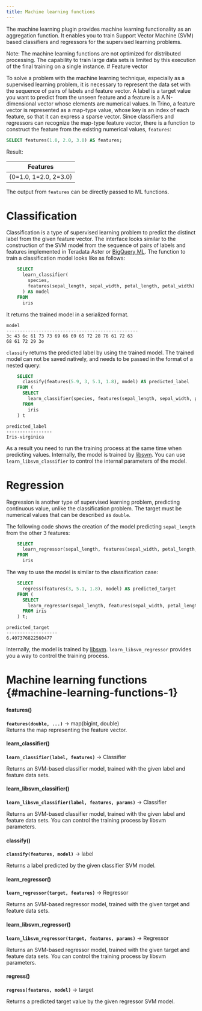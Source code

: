 ```yaml
---
title: Machine learning functions
---
```


The machine learning plugin provides machine learning functionality as
an aggregation function. It enables you to train Support Vector Machine
(SVM) based classifiers and regressors for the supervised learning
problems.

<Note>
Note: The machine learning functions are not optimized for distributed
processing. The capability to train large data sets is limited by this
execution of the final training on a single instance.
</Note>
# Feature vector

To solve a problem with the machine learning technique, especially as a
supervised learning problem, it is necessary to represent the data set
with the sequence of pairs of labels and feature vector. A label is a
target value you want to predict from the unseen feature and a feature
is a A N-dimensional vector whose elements are numerical values. In
Trino, a feature vector is represented as a map-type value, whose key is
an index of each feature, so that it can express a sparse vector. Since
classifiers and regressors can recognize the map-type feature vector,
there is a function to construct the feature from the existing numerical
values, `features`:

```sql
SELECT features(1.0, 2.0, 3.0) AS features;
```
Result:  

| Features         |
|------------------|
| \{0=1.0, 1=2.0, 2=3.0} |


The output from `features` can be directly passed to ML functions.

# Classification

Classification is a type of supervised learning problem to predict the
distinct label from the given feature vector. The interface looks
similar to the construction of the SVM model from the sequence of pairs
of labels and features implemented in Teradata Aster or [BigQuery
ML](https://cloud.google.com/bigquery/docs/bqml-introduction). The
function to train a classification model looks like as follows:
```sql
    SELECT
      learn_classifier(
        species,
        features(sepal_length, sepal_width, petal_length, petal_width)
      ) AS model
    FROM
      iris
```
It returns the trained model in a serialized format.

``` text
model
-------------------------------------------------
3c 43 6c 61 73 73 69 66 69 65 72 28 76 61 72 63
68 61 72 29 3e
```

`classify` returns the predicted label by using the trained model. The trained model can not be saved natively,
and needs to be passed in the format of a nested query:
```sql
    SELECT
      classify(features(5.9, 3, 5.1, 1.8), model) AS predicted_label
    FROM (
      SELECT
        learn_classifier(species, features(sepal_length, sepal_width, petal_length, petal_width)) AS model
      FROM
        iris
    ) t
```

``` text
predicted_label
-----------------
Iris-virginica
```

As a result you need to run the training process at the same time when
predicting values. Internally, the model is trained by
[libsvm](https://www.csie.ntu.edu.tw/~cjlin/libsvm/). You can use
`learn_libsvm_classifier` to control the
internal parameters of the model.

# Regression

Regression is another type of supervised learning problem, predicting
continuous value, unlike the classification problem. The target must be
numerical values that can be described as `double`.

The following code shows the creation of the model predicting
`sepal_length` from the other 3 features:
```sql
    SELECT
      learn_regressor(sepal_length, features(sepal_width, petal_length, petal_width)) AS model
    FROM
      iris
```
The way to use the model is similar to the classification case:
```sql
    SELECT
      regress(features(3, 5.1, 1.8), model) AS predicted_target
    FROM (
      SELECT
        learn_regressor(sepal_length, features(sepal_width, petal_length, petal_width)) AS model
      FROM iris
    ) t;
```
``` text
predicted_target
-------------------
6.407376822560477
```

Internally, the model is trained by
[libsvm](https://www.csie.ntu.edu.tw/~cjlin/libsvm/).
`learn_libsvm_regressor` provides you a
way to control the training process.

# Machine learning functions \{#machine-learning-functions-1}

#### features()
**``features(double, ...)``** → map(bigint, double)  
Returns the map representing the feature vector.

#### learn_classifier()
**``learn_classifier(label, features)``** → Classifier

Returns an SVM-based classifier model, trained with the given label and
feature data sets.

#### learn_libsvm_classifier()
**``learn_libsvm_classifier(label, features, params)``** → Classifier

Returns an SVM-based classifier model, trained with the given label and
feature data sets. You can control the training process by libsvm
parameters.

#### classify()
**``classify(features, model)``** → label

Returns a label predicted by the given classifier SVM model.

#### learn_regressor()
**``learn_regressor(target, features)``** → Regressor

Returns an SVM-based regressor model, trained with the given target and
feature data sets.

#### learn_libsvm_regressor()
**``learn_libsvm_regressor(target, features, params)``** → Regressor

Returns an SVM-based regressor model, trained with the given target and
feature data sets. You can control the training process by libsvm
parameters.

#### regress()
**``regress(features, model)``** → target

Returns a predicted target value by the given regressor SVM model.

